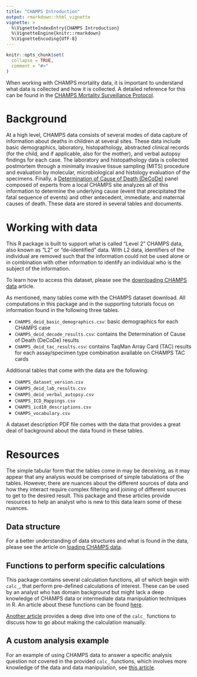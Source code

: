 ```yaml
---
title: "CHAMPS Introduction"
output: rmarkdown::html_vignette
vignette: >
  %\VignetteIndexEntry{CHAMPS Introduction}
  %\VignetteEngine{knitr::rmarkdown}
  %\VignetteEncoding{UTF-8}
---
```


```r
knitr::opts_chunk$set(
  collapse = TRUE,
  comment = "#>"
)
```

When working with CHAMPS mortality data, it is important to understand what data is collected and how it is collected. A detailed reference for this can be found in the [CHAMPS Mortality Surveillance Protocol](https://champshealth.org/wp-content/uploads/2017/09/CHAMPS-Mortality-Surveillance-Protocol-v1.3.pdf).

# Background

At a high level, CHAMPS data consists of several modes of data capture of information about deaths in children at several sites. These data include basic demographics, laboratory, histopathology, abstracted clinical records (for the child, and if applicable, also for the mother), and verbal autopsy findings for each case. The laboratory and histopathology data is collected postmortem through a minimally invasive tissue sampling (MITS) procedure and evaluation by molecular, microbiological and histology evaluation of the specimens. Finally, a [Determination of Cause of Death (DeCoDe)](https://academic.oup.com/cid/article/69/Supplement_4/S333/5584383) panel composed of experts from a local CHAMPS site analyzes all of this information to determine the underlying cause (event that precipitated the fatal sequence of events) and other antecedent, immediate, and maternal causes of death. These data are stored in several tables and documents.

# Working with data

This R package is built to support what is called "Level 2"  CHAMPS data, also known as "L2" or "de-identified" data. With L2 data, identifiers of the individual are removed such that the information could not be used alone or in combination with other information to identify an individual who is the subject of the information.

To learn how to access this dataset, please see the [downloading CHAMPS data](download.html) article.

As mentioned, many tables come with the CHAMPS dataset download. All computations in this package and in the supporting tutorials focus on information found in the following three tables.

- `CHAMPS_deid_basic_demographics.csv`: basic demographics for each CHAMPS case
- `CHAMPS_deid_decode_results.csv`: contains the Determination of Cause of Death (DeCoDe) results
- `CHAMPS_deid_tac_results.csv`: contains TaqMan Array Card (TAC) results for each assay/specimen type combination available on CHAMPS TAC cards

Additional tables that come with the data are the following:

- `CHAMPS_dataset_version.csv`
- `CHAMPS_deid_lab_results.csv`
- `CHAMPS_deid_verbal_autopsy.csv`
- `CHAMPS_ICD_Mappings.csv`
- `CHAMPS_icd10_descriptions.csv`
- `CHAMPS_vocabulary.csv`

A dataset description PDF file comes with the data that provides a great deal of background about the data found in these tables.

# Resources

The simple tabular form that the tables come in may be deceiving, as it may appear that any analysis would be comprised of simple tabulations of the tables. However, there are nuances about the different sources of data and how they interact require complex filtering and joining of different sources to get to the desired result. This package and these articles provide resources to help an analyst who is new to this data learn some of these nuances.

## Data structure

For a better understanding of data structures and what is found in the data, please see the article on [loading CHAMPS data](data_load.html).

## Functions to perform specific calculations

This package contains several calculation functions, all of which begin with `calc_`, that perform pre-defined calculations of interest. These can be used by an analyst who has domain background but might lack a deep knowledge of CHAMPS data or intermediate data manipulation techniques in R. An article about these functions can be found [here](usage.html).

[Another article](calc_deepdive.html) provides a deep dive into one of the `calc_` functions to discuss how to go about making the calculation manually.

## A custom analysis example

For an example of using CHAMPS data to answer a specific analysis question not covered in the provided `calc_` functions, which involves more knowledge of the data and data manipulation, see [this article](custom_analyses_h_influenzae.html).

